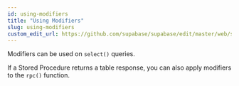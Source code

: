 ```yaml
---
id: using-modifiers
title: "Using Modifiers"
slug: using-modifiers
custom_edit_url: https://github.com/supabase/supabase/edit/master/web/spec/dart.yml
---
```



Modifiers can be used on `select()` queries. 

If a Stored Procedure returns a table response, you can also apply modifiers to the `rpc()` function.